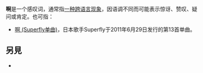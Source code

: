{{wiktionary}}

'''啊'''是一个感叹词，通常指[[啊_(跨语言现象)|一种跨语言现象]]，因语调不同而可能表示惊讶、赞叹、疑问或肯定。也可指：

*[[啊_(Superfly单曲)|啊 (Superfly单曲)]]，日本歌手Superfly于2011年6月29日发行的第13首单曲。

==另見==
*{{Lookfrom|啊}}
{{disambig|A|Cat=一字消歧義}}